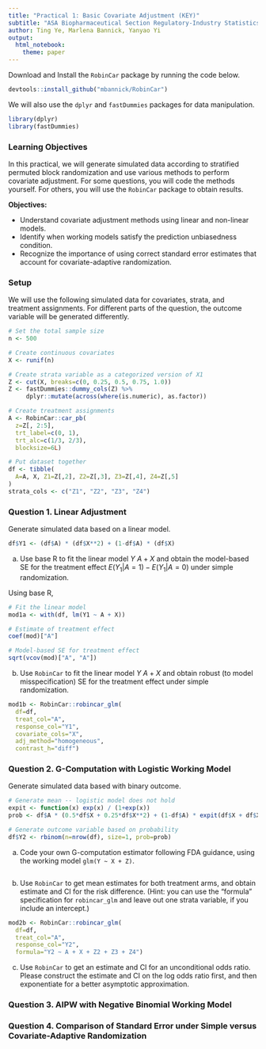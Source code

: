 ```yaml
---
title: "Practical 1: Basic Covariate Adjustment (KEY)"
subtitle: "ASA Biopharmaceutical Section Regulatory-Industry Statistics Workshop"
author: Ting Ye, Marlena Bannick, Yanyao Yi
output: 
  html_notebook:
    theme: paper
---
```


Download and Install the `RobinCar` package by running the code below.

```r
devtools::install_github("mbannick/RobinCar")
```

We will also use the `dplyr` and `fastDummies` packages for data manipulation.

```r
library(dplyr)
library(fastDummies)
```

### Learning Objectives

In this practical, we will generate simulated data according to stratified permuted block randomization and use various methods to perform covariate adjustment. For some questions, you will code the methods yourself. For others, you will use the `RobinCar` package to obtain results.

**Objectives:**

* Understand covariate adjustment methods using linear and non-linear models.
* Identify when working models satisfy the prediction unbiasedness condition.
* Recognize the importance of using correct standard error estimates that account for covariate-adaptive randomization.

### Setup

We will use the following simulated data for covariates, strata, and treatment assignments. For different parts of the question, the outcome variable will be generated differently.

```r
# Set the total sample size
n <- 500

# Create continuous covariates
X <- runif(n)

# Create strata variable as a categorized version of X1
Z <- cut(X, breaks=c(0, 0.25, 0.5, 0.75, 1.0))
Z <- fastDummies::dummy_cols(Z) %>%
     dplyr::mutate(across(where(is.numeric), as.factor))

# Create treatment assignments
A <- RobinCar::car_pb(
  z=Z[, 2:5], 
  trt_label=c(0, 1),
  trt_alc=c(1/3, 2/3), 
  blocksize=6L)

# Put dataset together
df <- tibble(
  A=A, X, Z1=Z[,2], Z2=Z[,3], Z3=Z[,4], Z4=Z[,5]
)
strata_cols <- c("Z1", "Z2", "Z3", "Z4")
```

### Question 1. Linear Adjustment

Generate simulated data based on a linear model.
```r
df$Y1 <- (df$A) * (df$X**2) + (1-df$A) * (df$X)
```

(a) Use base R to fit the linear model $Y ~ A + X$ and obtain the model-based SE for the treatment effect $E(Y_1|A=1) - E(Y_1|A=0)$ under simple randomization.

Using base R,
```r
# Fit the linear model
mod1a <- with(df, lm(Y1 ~ A + X))

# Estimate of treatment effect
coef(mod)["A"]

# Model-based SE for treatment effect
sqrt(vcov(mod)["A", "A"])
```

(b) Use `RobinCar` to fit the linear model $Y ~ A + X$ and obtain robust (to model misspecification) SE for the treatment effect under simple randomization.

```r
mod1b <- RobinCar::robincar_glm(
  df=df, 
  treat_col="A", 
  response_col="Y1",
  covariate_cols="X",
  adj_method="homogeneous",
  contrast_h="diff")
```

### Question 2. G-Computation with Logistic Working Model

Generate simulated data based with binary outcome.
```r
# Generate mean -- logistic model does not hold
expit <- function(x) exp(x) / (1+exp(x))
prob <- df$A * (0.5*df$X + 0.25*df$X**2) + (1-df$A) * expit(df$X + df$X**2)

# Generate outcome variable based on probability
df$Y2 <- rbinom(n=nrow(df), size=1, prob=prob)
```

(a) Code your own G-computation estimator following FDA guidance, using the working model `glm(Y ~ X + Z)`.

```r

```

(b) Use `RobinCar` to get mean estimates for both treatment arms, and obtain estimate and CI for the risk difference. (Hint: you can use the "formula" specification for `robincar_glm` and leave out one strata variable, if you include an intercept.)

```r
mod2b <- RobinCar::robincar_glm(
  df=df,
  treat_col="A", 
  response_col="Y2",
  formula="Y2 ~ A + X + Z2 + Z3 + Z4")
```

(c) Use `RobinCar` to get an estimate and CI for an unconditional odds ratio. Please construct the estimate and CI on the log odds ratio first, and then exponentiate for a better asymptotic approximation.

### Question 3. AIPW with Negative Binomial Working Model

### Question 4. Comparison of Standard Error under Simple versus Covariate-Adaptive Randomization

